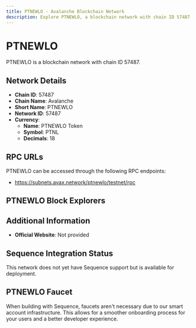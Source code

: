 ```yaml
--- 
title: PTNEWLO - Avalanche Blockchain Network
description: Explore PTNEWLO, a blockchain network with chain ID 57487. Learn about its native currency, PTNEWLO Token, and how to interact with the network.
---
```


# PTNEWLO

PTNEWLO is a blockchain network with chain ID 57487.

## Network Details

- **Chain ID**: 57487
- **Chain Name**: Avalanche
- **Short Name**: PTNEWLO
- **Network ID**: 57487
- **Currency**: 
  - **Name**: PTNEWLO Token
  - **Symbol**: PTNL
  - **Decimals**: 18

## RPC URLs

PTNEWLO can be accessed through the following RPC endpoints:

- https://subnets.avax.network/ptnewlo/testnet/rpc

## PTNEWLO Block Explorers



## Additional Information

- **Official Website**: Not provided

## Sequence Integration Status

This network does not yet have Sequence support but is available for deployment.

## PTNEWLO Faucet

When building with Sequence, faucets aren't necessary due to our smart account infrastructure. This allows for a smoother onboarding process for your users and a better developer experience.
